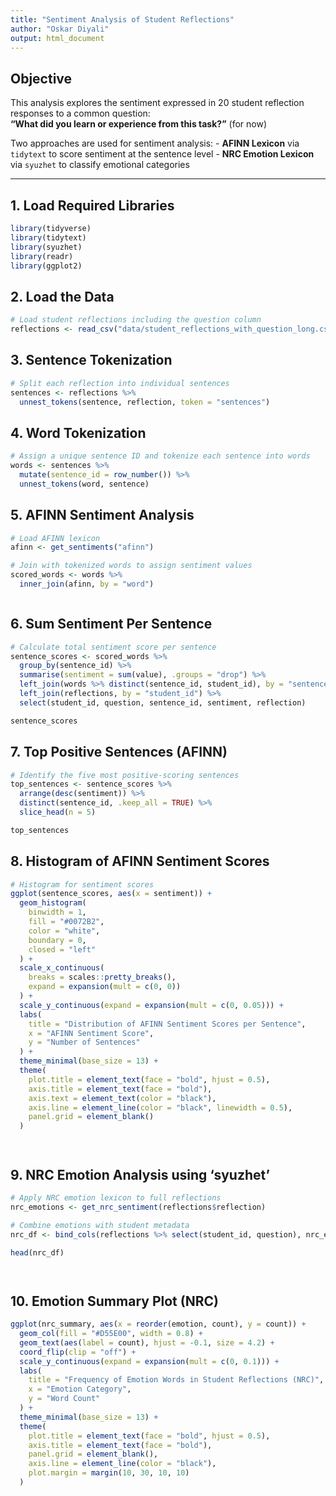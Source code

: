 ```yaml
---
title: "Sentiment Analysis of Student Reflections"
author: "Oskar Diyali"
output: html_document
---
```


## Objective

This analysis explores the sentiment expressed in 20 student reflection responses to a common question:  
**"What did you learn or experience from this task?"** (for now)

Two approaches are used for sentiment analysis:
- **AFINN Lexicon** via `tidytext` to score sentiment at the sentence level
- **NRC Emotion Lexicon** via `syuzhet` to classify emotional categories

---

## 1. Load Required Libraries

```r

library(tidyverse)
library(tidytext)
library(syuzhet)
library(readr)
library(ggplot2)

```

## 2. Load the Data
```r

# Load student reflections including the question column
reflections <- read_csv("data/student_reflections_with_question_long.csv")


```


## 3. Sentence Tokenization
```r

# Split each reflection into individual sentences
sentences <- reflections %>%
  unnest_tokens(sentence, reflection, token = "sentences")


```


## 4. Word Tokenization
```r

# Assign a unique sentence ID and tokenize each sentence into words
words <- sentences %>%
  mutate(sentence_id = row_number()) %>%
  unnest_tokens(word, sentence)


```


## 5. AFINN Sentiment Analysis
```r

# Load AFINN lexicon
afinn <- get_sentiments("afinn")

# Join with tokenized words to assign sentiment values
scored_words <- words %>%
  inner_join(afinn, by = "word")



```

## 6. Sum Sentiment Per Sentence

```r

# Calculate total sentiment score per sentence
sentence_scores <- scored_words %>%
  group_by(sentence_id) %>%
  summarise(sentiment = sum(value), .groups = "drop") %>%
  left_join(words %>% distinct(sentence_id, student_id), by = "sentence_id") %>%
  left_join(reflections, by = "student_id") %>%
  select(student_id, question, sentence_id, sentiment, reflection)

sentence_scores

```


## 7. Top Positive Sentences (AFINN)
```r

# Identify the five most positive-scoring sentences
top_sentences <- sentence_scores %>%
  arrange(desc(sentiment)) %>%
  distinct(sentence_id, .keep_all = TRUE) %>%
  slice_head(n = 5)

top_sentences


```

## 8. Histogram of AFINN Sentiment Scores
```r

# Histogram for sentiment scores
ggplot(sentence_scores, aes(x = sentiment)) +
  geom_histogram(
    binwidth = 1,
    fill = "#0072B2",
    color = "white",
    boundary = 0,
    closed = "left"
  ) +
  scale_x_continuous(
    breaks = scales::pretty_breaks(), 
    expand = expansion(mult = c(0, 0))  
  ) +
  scale_y_continuous(expand = expansion(mult = c(0, 0.05))) +  
  labs(
    title = "Distribution of AFINN Sentiment Scores per Sentence",
    x = "AFINN Sentiment Score",
    y = "Number of Sentences"
  ) +
  theme_minimal(base_size = 13) +
  theme(
    plot.title = element_text(face = "bold", hjust = 0.5),
    axis.title = element_text(face = "bold"),
    axis.text = element_text(color = "black"),
    axis.line = element_line(color = "black", linewidth = 0.5),
    panel.grid = element_blank()
  )




```

## 9. NRC Emotion Analysis using 'syuzhet'

```r

# Apply NRC emotion lexicon to full reflections
nrc_emotions <- get_nrc_sentiment(reflections$reflection)

# Combine emotions with student metadata
nrc_df <- bind_cols(reflections %>% select(student_id, question), nrc_emotions)

head(nrc_df)




```


## 10. Emotion Summary Plot (NRC)

```r

ggplot(nrc_summary, aes(x = reorder(emotion, count), y = count)) +
  geom_col(fill = "#D55E00", width = 0.8) +
  geom_text(aes(label = count), hjust = -0.1, size = 4.2) +
  coord_flip(clip = "off") +
  scale_y_continuous(expand = expansion(mult = c(0, 0.1))) +  
  labs(
    title = "Frequency of Emotion Words in Student Reflections (NRC)",
    x = "Emotion Category",
    y = "Word Count"
  ) +
  theme_minimal(base_size = 13) +
  theme(
    plot.title = element_text(face = "bold", hjust = 0.5),
    axis.title = element_text(face = "bold"),
    panel.grid = element_blank(),
    axis.line = element_line(color = "black"),
    plot.margin = margin(10, 30, 10, 10)  
  )




```